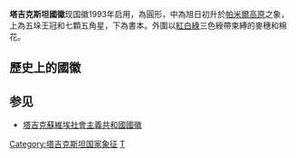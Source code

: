 {{Infobox coat of arms
|name             = 塔吉克斯坦共和国国徽
|image            = Emblem of Tajikistan.svg
|image_width      = 250
|middle           = Coat of arms of Tajikistan .svg
|middle_width     = 240
|middle_caption   = 
|lesser           = Coat of arms of Tajikistan 1992-1993 var.svg
|lesser_width     = 200
|lesser_caption   = 1992-1993
|armiger          = {{flag|塔吉克斯坦}}
|year_adopted     = 1993年
|crest            = 
|torse            = 
|shield           = 
|supporters       = 
|compartment      = 
|motto            = 
|orders           = 
|other_elements   = 
|earlier_versions = 
|use              = 
}}

'''塔吉克斯坦國徽'''现国徽1993年启用，為圓形，中為旭日初升於[[帕米爾高原|帕米爾高原]]之象，上為五垛王冠和七顆五角星，下為書本。外圍以[[塔吉克斯坦國旗|紅白綠]]三色綬帶束縛的麥穗和棉花。

== 歷史上的國徽 ==
{{Gallery
|File:Coat_of_Arms_of_Tajik_ASSR_1924-04.1929.svg|1924-1929
|File:Coat_of_Arms_of_Tajik_ASSR_04.1929-24.02.1931.svg|1929-1931
|File:The coat of arms of the Tajik SSR 04.1929-24.02.1931.svg|1931
|File:The_coat_of_arms_of_the_Tajik_SSR_(24.02.1931-04.07.1935).svg|1931-1935
|File:Emblem of the Tajik SSR (1936).svg|1936-1937
|File:The coat of arms of the Tajik SSR (1938-28.09.1940).svg|1938–1940 
|File:Emblem of the Tajik SSR.svg|1937-1992
|File:Coat of arms of Tajikistan 1992-1993.svg|1992-1993
|File:Coat of arms of Tajikistan 1992-1993 var.svg|1993
|File:Coat of arms of Tajikistan.svg|1993-
}}

== 参见 ==
* [[塔吉克蘇維埃社會主義共和國國徽|塔吉克蘇維埃社會主義共和國國徽]]
{{亚洲题目|国徽}}

[[Category:塔吉克斯坦国家象征|Category:塔吉克斯坦国家象征]]
[[Category:國徽|T]]